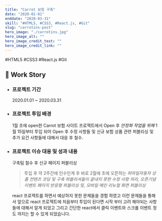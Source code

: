 ```yaml
---
title: "Carrot 보험 구축"
date: "2020-01-01"
enddate: "2020-03-31"
skill: "#HTML5, #CSS3, #React.js, #Git"
slug: "carrotins-post"
hero_image: "./carrotins.jpg"
hero_image_alt: ""
hero_image_credit_text: ""
hero_image_credit_link: ""
---
```


<div className="badge-wrap">
  <span className="badge badge-html">#HTML5</span>
  <span className="badge badge-css">#CSS3</span>
  <span className="badge badge-react">#React.js</span>
  <span className="badge badge-git">#Git</span>
</div>

## 🎤 Work Story

- ### 프로젝트 기간

  2020.01.01 ~ 2020.03.31

- ### 프로젝트 투입 배경

  1월 초에 open한 Carrot 보험 사이트 프로젝트에서 Open 후 _안정화 작업을 위해_ 1월 15일부터 투입 되어 Open 후 수정 사항들 및 신규 보험 상품 관련 퍼블리싱 및 추가 요건 사항들에 대해서 대응 후 철수.

- ### 프로젝트 이슈 대응 및 성과 내용

  구축팀 철수 후 신규 페이지 퍼블리싱

  > 투입 후 약 2주간에 인수인계 후 바로 2월에 초에 오픈하는 _퍼마일자동차 상품 컨텐츠 코딩 및 구축 퍼블리셔들이 끝내지 못한 수정 사항 처리,_ _오픈기념 이벤트 페이지 반응형 퍼블리싱 및, 모바일 메인 리뉴얼 화면 퍼블리싱_

  react 프로젝트를 하면서 예상하지 못한 문제들을 경험 하였고 이런 문제들을 통해서 앞으로 react 프로젝트에 처음부터 투입이 된다면 시작 부터 고려 해야되는 사항들에 대해서 알게 되었고 그리고 간단한 react에서 클릭 이벤트와 스크롤 이벤트 정도 까지는 할 수 있게 되었습니다.
